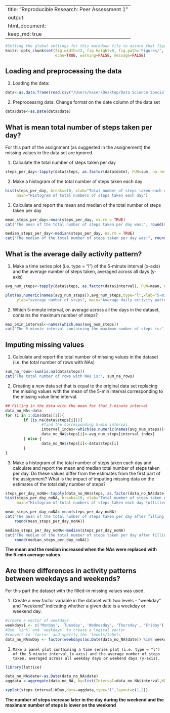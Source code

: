 
---
title: "Reproducible Research: Peer Assessment 1"
output: 
  html_document:
    keep_md: true
---


```r
#Setting the global settings for this markdown file to assure that figures are saved additionally to html
knitr::opts_chunk$set(fig.width=12, fig.height=8, fig.path='Figures/',
                      echo=TRUE, warning=FALSE, message=FALSE)
```

## Loading and preprocessing the data

1. Loading the data:
```r
data<-as.data.frame(read.csv("/Users/kaser/Desktop/Data Science Specialization/Reproducible Research/PeerAssignement1/activity.csv"))
```

2. Preprocessing data:
Change format on the date column of the data set

```r

data$date<-as.Date(data$date)

```
## What is mean total number of steps taken per day?

For this part of the assignment (as suggested in the assignement) the missing values in the data set are ignored.

1. Calculate the total number of steps taken per day

```r
steps_per_day<-tapply(data$steps, as.factor(data$date), FUN=sum, na.rm=TRUE)  
```

2. Make a histogram of the total number of steps taken each day
```r
hist(steps_per_day, breaks=10, xlab="Total number of steps taken each day", 
     main="Histogram of total numbers of steps taken each day")
```

3. Calculate and report the mean and median of the total number of steps taken per day
```r
mean_steps_per_day<-mean(steps_per_day, na.rm = TRUE)
cat("The mean of the total number of steps taken per day was:", round(mean_steps_per_day)) 

median_steps_per_day<-median(steps_per_day, na.rm = TRUE)
cat("The median of the total number of steps taken per day was:", round(median_steps_per_day)) 

```

## What is the average daily activity pattern?

1. Make a time series plot (i.e. type = "l") of the 5-minute interval (x-axis) and the average number of steps taken, averaged across all days (y-axis)

```r
avg_num_steps<-tapply(data$steps, as.factor(data$interval), FUN=mean, na.rm=TRUE) 

plot(as.numeric(names(avg_num_steps)),avg_num_steps,type="l",xlab="5-min intervals",
     ylab="average number of steps", main="Average daily activity pattern")

```

2. Which 5-minute interval, on average across all the days in the dataset, contains the maximum number of steps?

```r
max_5min_interval<-names(which.max(avg_num_steps))
cat("The 5-minute interval containing the maximum number of steps is:", max_5min_interval) 
```

## Imputing missing values


1. Calculate and report the total number of missing values in the dataset (i.e. the total number of rows with NAs)

```r
sum_na_rows<-sum(is.na(data$steps))
cat("The total number of rows with NAs is:", sum_na_rows) 
```

2.  Creating a new data set that is equal to the original data set replacing the missing values with the mean of the 5-min interval corresponding to the missing value time interval.

```r
## Filling in the data with the mean for that 5-minute interval
data_no_NA<-data
for (i in 1:dim(data)[1]){
        if (is.na(data$steps[i])){
                #find the corresponding 5-min interval
                interval_index<-which(as.numeric(names(avg_num_steps))==data_no_NA$interval[i])
                data_no_NA$steps[i]<-avg_num_steps[interval_index]
        } else {
                data_no_NA$steps[i]<-data$steps[i]
        }
}
```

3.   Make a histogram of the total number of steps taken each day and calculate and report the mean and median total number of steps taken per day. Do these values differ from the estimates from the first part of the assignment? What is the impact of imputing missing data on the estimates of the total daily number of steps?

```r
steps_per_day_noNA<-tapply(data_no_NA$steps, as.factor(data_no_NA$date), FUN=sum, na.rm=TRUE)  
hist(steps_per_day_noNA, breaks=10, xlab="Total number of steps taken each day", 
     main="Histogram of total numbers of steps taken each day \n(filled in missing values)")

mean_steps_per_day_noNA<-mean(steps_per_day_noNA)
cat("The mean of the total number of steps taken per day after filling in missing values was:", 
    round(mean_steps_per_day_noNA)) 

median_steps_per_day_noNA<-median(steps_per_day_noNA)
cat("The median of the total number of steps taken per day after filling in missing values was:", 
    round(median_steps_per_day_noNA)) 

```

**The mean and the median increased when the NAs were replaced with the 5-min average values**. 


## Are there differences in activity patterns between weekdays and weekends?

For this part the dataset with the filled-in missing values was used.

1. Create a new factor variable in the dataset with two levels – “weekday” and “weekend” indicating whether a given date is a weekday or weekend day.

```r
#create a vector of weekdays
weekdays1 <- c('Monday', 'Tuesday', 'Wednesday', 'Thursday', 'Friday')
#Use `%in%` and `weekdays` to create a logical vector
#convert to `factor` and specify the `levels/labels`
data_no_NA$wDay <- factor(weekdays(as.Date(data_no_NA$date)) %in% weekdays1, levels=c(FALSE, TRUE), labels=c('weekend', 'weekday') )
```

3.     Make a panel plot containing a time series plot (i.e. type = "l") of the 5-minute interval (x-axis) and the average number of steps taken, averaged across all weekday days or weekend days (y-axis). 


```r
library(lattice)

data_no_NA$date<-as.Date(data_no_NA$date)
aggdata <-aggregate(data_no_NA, by=list(Interval=data_no_NA$interval,WDay=data_no_NA$wDay), FUN=mean, na.rm=TRUE)

xyplot(steps~interval|WDay,data=aggdata,type="l",layout=c(1,2))
```

**The number of steps increase later in the day during the weekend and the maximum number of steps is lower on the weekend**